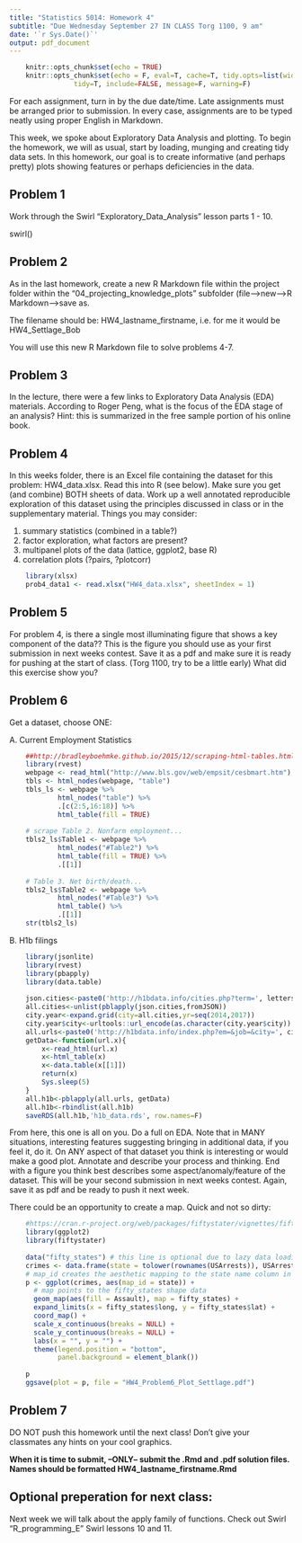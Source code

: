 ```yaml
---
title: "Statistics 5014: Homework 4"
subtitle: "Due Wednesday September 27 IN CLASS Torg 1100, 9 am"
date: '`r Sys.Date()`'
output: pdf_document
---
```


```r
    knitr::opts_chunk$set(echo = TRUE)
    knitr::opts_chunk$set(echo = F, eval=T, cache=T, tidy.opts=list(width.cutoff=55),
                tidy=T, include=FALSE, message=F, warning=F)
```

For each assignment, turn in by the due date/time.  Late assignments must be arranged prior to submission.  In every case, assignments are to be typed neatly using proper English in Markdown.  

This week, we spoke about Exploratory Data Analysis and plotting. To begin the homework, we will as usual, start by loading, munging and  creating tidy data sets.  In this homework, our goal is to create informative (and perhaps pretty) plots showing features or perhaps deficiencies in the data.

## Problem 1

Work through the Swirl "Exploratory_Data_Analysis" lesson parts 1 - 10.

swirl()  

## Problem 2

As in the last homework, create a new R Markdown file within the project folder within the "04_projecting_knowledge_plots" subfolder (file-->new-->R Markdown-->save as.

The filename should be: HW4_lastname_firstname, i.e. for me it would be HW4_Settlage_Bob

You will use this new R Markdown file to solve problems 4-7.
  
## Problem 3

In the lecture, there were a few links to Exploratory Data Analysis (EDA) materials.  According to Roger Peng, what is the focus of the EDA stage of an analysis?  Hint: this is summarized in the free sample portion of his online book.

## Problem 4

In this weeks folder, there is an Excel file containing the dataset for this problem: HW4_data.xlsx.  Read this into R (see below).  Make sure you get (and combine) BOTH sheets of data.  Work up a well annotated reproducible exploration of this dataset using the principles discussed in class or in the supplementary material.  Things you may consider:  

1. summary statistics (combined in a table?)  
2. factor exploration, what factors are present?  
3. multipanel plots of the data (lattice, ggplot2, base R)  
4. correlation plots (?pairs, ?plotcorr)

```r
    library(xlsx)
    prob4_data1 <- read.xlsx("HW4_data.xlsx", sheetIndex = 1)
```


## Problem 5

For problem 4, is there a single most illuminating figure that shows a key component of the data??  This is the figure you should use as your first submission in next weeks contest.  Save it as a pdf and make sure it is ready for pushing at the start of class. (Torg 1100, try to be a little early)  What did this exercise show you?  

## Problem 6

Get a dataset, choose ONE:  

A. Current Employment Statistics
```r
    ##http://bradleyboehmke.github.io/2015/12/scraping-html-tables.html
    library(rvest)
    webpage <- read_html("http://www.bls.gov/web/empsit/cesbmart.htm")
    tbls <- html_nodes(webpage, "table")
    tbls_ls <- webpage %>%
            html_nodes("table") %>%
            .[c(2:5,16:18)] %>%
            html_table(fill = TRUE)
    
    # scrape Table 2. Nonfarm employment...
    tbls2_ls$Table1 <- webpage %>%
            html_nodes("#Table2") %>% 
            html_table(fill = TRUE) %>%
            .[[1]]
    
    # Table 3. Net birth/death...
    tbls2_ls$Table2 <- webpage %>%
            html_nodes("#Table3") %>% 
            html_table() %>%
            .[[1]]
    str(tbls2_ls)
```

B. H1b filings
```r
    library(jsonlite)
    library(rvest)
    library(pbapply)
    library(data.table)
    
    json.cities<-paste0('http://h1bdata.info/cities.php?term=', letters)
    all.cities<-unlist(pblapply(json.cities,fromJSON))
    city.year<-expand.grid(city=all.cities,yr=seq(2014,2017))
    city.year$city<-urltools::url_encode(as.character(city.year$city))
    all.urls<-paste0('http://h1bdata.info/index.php?em=&job=&city=', city.year[,1],'&year=', city.year[,2])
    getData<-function(url.x){
        x<-read_html(url.x)
        x<-html_table(x)
        x<-data.table(x[[1]])
        return(x)
        Sys.sleep(5)
    }
    all.h1b<-pblapply(all.urls, getData)
    all.h1b<-rbindlist(all.h1b)
    saveRDS(all.h1b,'h1b_data.rds', row.names=F)
```

From here, this one is all on you.  Do a full on EDA.  Note that in MANY situations, interesting features suggesting bringing in additional data, if you feel it, do it. On ANY aspect of that dataset you think is interesting or would make a good plot.  Annotate and describe your process and thinking.  End with a figure you think best describes some aspect/anomaly/feature of the dataset.  This will be your second submission in next weeks contest.  Again, save it as pdf and be ready to push it next week.

There could be an opportunity to create a map.  Quick and not so dirty:

```r
    #https://cran.r-project.org/web/packages/fiftystater/vignettes/fiftystater.html
    library(ggplot2)
    library(fiftystater)
    
    data("fifty_states") # this line is optional due to lazy data loading
    crimes <- data.frame(state = tolower(rownames(USArrests)), USArrests)
    # map_id creates the aesthetic mapping to the state name column in your data
    p <- ggplot(crimes, aes(map_id = state)) + 
      # map points to the fifty_states shape data
      geom_map(aes(fill = Assault), map = fifty_states) + 
      expand_limits(x = fifty_states$long, y = fifty_states$lat) +
      coord_map() +
      scale_x_continuous(breaks = NULL) + 
      scale_y_continuous(breaks = NULL) +
      labs(x = "", y = "") +
      theme(legend.position = "bottom", 
            panel.background = element_blank())
    
    p
    ggsave(plot = p, file = "HW4_Problem6_Plot_Settlage.pdf")
```


## Problem 7

DO NOT push this homework until the next class!  Don't give your classmates any hints on your cool graphics.

**When it is time to submit, --ONLY-- submit the .Rmd and .pdf solution files.  Names should be formatted HW4_lastname_firstname.Rmd**

## Optional preperation for next class:  

Next week we will talk about the apply family of functions.  Check out Swirl  "R_programming_E" Swirl lessons 10 and 11.





